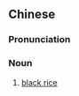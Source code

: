 ==Chinese==
{{zh-forms}}

===Pronunciation===
{{zh-pron
|m=hēimǐ
|h=pfs=het-mí
|cat=n
}}

===Noun===
{{zh-noun}}

# [[black rice]]

{{zh-cat|Grains}}